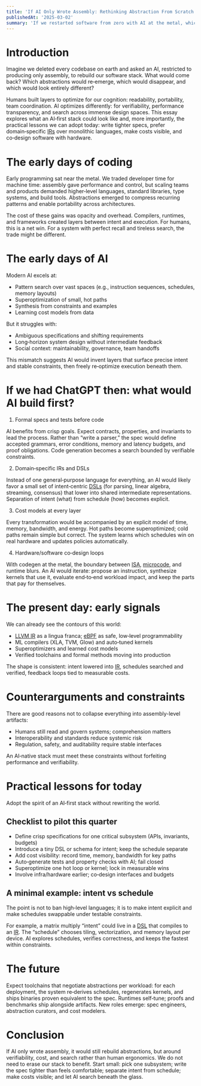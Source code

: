 ```yaml
---
title: 'If AI Only Wrote Assembly: Rethinking Abstraction From Scratch'
publishedAt: '2025-03-02'
summary: 'If we restarted software from zero with AI at the metal, which abstractions would survive, and what should we change today?'
---
```


# Introduction

Imagine we deleted every codebase on earth and asked an AI, restricted to producing only assembly, to rebuild our software stack. What would come back? Which abstractions would re‑emerge, which would disappear, and which would look entirely different?

Humans built layers to optimize for our cognition: readability, portability, team coordination. AI optimizes differently: for verifiability, performance transparency, and search across immense design spaces. This essay explores what an AI‑first stack could look like and, more importantly, the practical lessons we can adopt today: write tighter specs, prefer domain‑specific <a href="https://en.wikipedia.org/wiki/Intermediate_representation" title="Intermediate Representation: a lower-level, compiler-friendly form that code is translated into before machine code" target="_blank" rel="noopener noreferrer">IRs</a> over monolithic languages, make costs visible, and co‑design software with hardware.

# The early days of coding

Early programming sat near the metal. We traded developer time for machine time: assembly gave performance and control, but scaling teams and products demanded higher‑level languages, standard libraries, type systems, and build tools. Abstractions emerged to compress recurring patterns and enable portability across architectures.

The cost of these gains was opacity and overhead. Compilers, runtimes, and frameworks created layers between intent and execution. For humans, this is a net win. For a system with perfect recall and tireless search, the trade might be different.

# The early days of AI

Modern AI excels at:

- Pattern search over vast spaces (e.g., instruction sequences, schedules, memory layouts)
- Superoptimization of small, hot paths
- Synthesis from constraints and examples
- Learning cost models from data

But it struggles with:

- Ambiguous specifications and shifting requirements
- Long‑horizon system design without intermediate feedback
- Social context: maintainability, governance, team handoffs

This mismatch suggests AI would invent layers that surface precise intent and stable constraints, then freely re‑optimize execution beneath them.

# If we had ChatGPT then: what would AI build first?

1) Formal specs and tests before code

AI benefits from crisp goals. Expect contracts, properties, and invariants to lead the process. Rather than “write a parser,” the spec would define accepted grammars, error conditions, memory and latency budgets, and proof obligations. Code generation becomes a search bounded by verifiable constraints.

2) Domain‑specific IRs and DSLs

Instead of one general‑purpose language for everything, an AI would likely favor a small set of intent‑centric <a href="https://en.wikipedia.org/wiki/Domain-specific_language" title="Domain-Specific Language: a small language tailored to a problem domain" target="_blank" rel="noopener noreferrer">DSLs</a> (for parsing, linear algebra, streaming, consensus) that lower into shared intermediate representations. Separation of intent (what) from schedule (how) becomes explicit.

3) Cost models at every layer

Every transformation would be accompanied by an explicit model of time, memory, bandwidth, and energy. Hot paths become superoptimized; cold paths remain simple but correct. The system learns which schedules win on real hardware and updates policies automatically.

4) Hardware/software co‑design loops

With codegen at the metal, the boundary between <a href="https://en.wikipedia.org/wiki/Instruction_set_architecture" title="Instruction Set Architecture: the set of machine instructions a processor can execute" target="_blank" rel="noopener noreferrer">ISA</a>, <a href="https://en.wikipedia.org/wiki/Microcode" title="Microcode: low-level control layer implementing higher-level machine instructions inside the CPU" target="_blank" rel="noopener noreferrer">microcode</a>, and runtime blurs. An AI would iterate: propose an instruction, synthesize kernels that use it, evaluate end‑to‑end workload impact, and keep the parts that pay for themselves.

# The present day: early signals

We can already see the contours of this world:

- <a href="https://en.wikipedia.org/wiki/LLVM" title="LLVM Intermediate Representation: a language-agnostic, typed, low-level code form used by the LLVM compiler framework" target="_blank" rel="noopener noreferrer">LLVM IR</a> as a lingua franca; <a href="https://en.wikipedia.org/wiki/EBPF" title="extended Berkeley Packet Filter: a safe, in-kernel programmable VM for networking/observability" target="_blank" rel="noopener noreferrer">eBPF</a> as safe, low‑level programmability
- ML compilers (XLA, TVM, Glow) and auto‑tuned kernels
- Superoptimizers and learned cost models
- Verified toolchains and formal methods moving into production

The shape is consistent: intent lowered into <a href="https://en.wikipedia.org/wiki/Intermediate_representation" title="Intermediate Representation: a lower-level, compiler-friendly form that code is translated into before machine code" target="_blank" rel="noopener noreferrer">IR</a>, schedules searched and verified, feedback loops tied to measurable costs.

# Counterarguments and constraints

There are good reasons not to collapse everything into assembly-level artifacts:

- Humans still read and govern systems; comprehension matters
- Interoperability and standards reduce systemic risk
- Regulation, safety, and auditability require stable interfaces

An AI‑native stack must meet these constraints without forfeiting performance and verifiability.

# Practical lessons for today

Adopt the spirit of an AI‑first stack without rewriting the world.

## Checklist to pilot this quarter

- Define crisp specifications for one critical subsystem (APIs, invariants, budgets)
- Introduce a tiny DSL or schema for intent; keep the schedule separate
- Add cost visibility: record time, memory, bandwidth for key paths
- Auto‑generate tests and property checks with AI; fail closed
- Superoptimize one hot loop or kernel; lock in measurable wins
- Involve infra/hardware earlier; co‑design interfaces and budgets

## A minimal example: intent vs schedule

The point is not to ban high‑level languages; it is to make intent explicit and make schedules swappable under testable constraints.

For example, a matrix multiply “intent” could live in a <a href="https://en.wikipedia.org/wiki/Domain-specific_language" title="Domain-Specific Language: a small language tailored to a problem domain" target="_blank" rel="noopener noreferrer">DSL</a> that compiles to an <a href="https://en.wikipedia.org/wiki/Intermediate_representation" title="Intermediate Representation: a lower-level, compiler-friendly form that code is translated into before machine code" target="_blank" rel="noopener noreferrer">IR</a>. The “schedule” chooses tiling, vectorization, and memory layout per device. AI explores schedules, verifies correctness, and keeps the fastest within constraints.

# The future

Expect toolchains that negotiate abstractions per workload: for each deployment, the system re‑derives schedules, regenerates kernels, and ships binaries proven equivalent to the spec. Runtimes self‑tune; proofs and benchmarks ship alongside artifacts. New roles emerge: spec engineers, abstraction curators, and cost modelers.

# Conclusion

If AI only wrote assembly, it would still rebuild abstractions, but around verifiability, cost, and search rather than human ergonomics. We do not need to erase our stack to benefit. Start small: pick one subsystem; write the spec tighter than feels comfortable; separate intent from schedule; make costs visible; and let AI search beneath the glass.